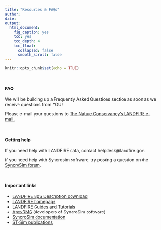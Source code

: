 ```yaml
---
title: "Resources & FAQs"
author: 
date: 
output:
  html_document:
    fig_caption: yes
    toc: yes
    toc_depth: 4
    toc_float:
      collapsed: false
      smooth_scroll: false
---
```


```r
knitr::opts_chunk$set(echo = TRUE)
```

<br>

#### FAQ

We will be building up a Frequently Asked Questions section as soon as we receive questions from YOU!

Please e-mail your questions to [The Nature Conservancy's LANDFIRE e-mail.](mailto:landfire@tnc.org)  



<br>


#### Getting help

If you need help with LANDFIRE data, contact helpdesk@landfire.gov.

If you need help with Syncrosim software, try posting a question on the [SyncroSim forum](https://syncrosim.com/forums/){target='blank'}.

<br>

#### Important links

* [LANDFIRE BpS Description download](http://www.landfirereview.org/search.php){target='blank'}
* [LANDFIRE homepage](https://www.landfire.gov/){target='blank'}
* [LANDFIRE Guides and Tutorials](https://www.conservationgateway.org/ConservationPractices/FireLandscapes/LANDFIRE/Library/Pages/library.aspx){target='blank'}
* [ApexRMS](http://www.apexrms.com/){target='blank'} (developers of SyncroSim software)
* [SyncroSim documentation](http://docs.syncrosim.com/){target='blank'}
* [ST-Sim publications](http://docs.stsim.net/publications.html){target='blank'}

<div class="tocify-extend-page" data-unique="tocify-extend-page" style="height: 0;"></div>
